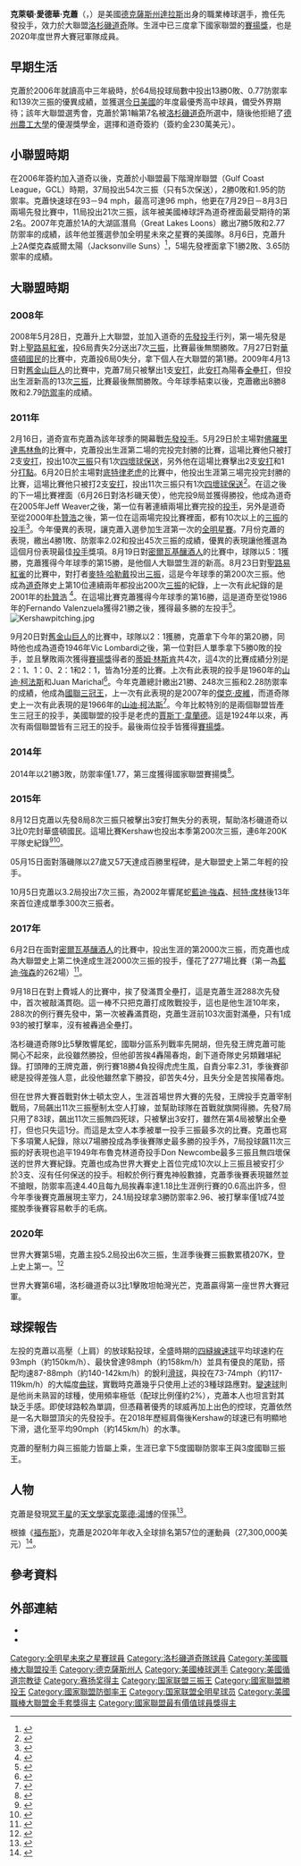 {{Infobox baseball biography
| name        = 克萊頓·克蕭<br />Clayton Kershaw
| image       = Clayton Kershaw on July 23, 2015 (2).jpg
| image_size  = 
| caption     = 
| team        = 洛杉磯道奇
| number      = 22
| position    = [[投手|投手]]
| birth_date  = {{birth date and age|mf=yes|1988|3|19}}
| birth_place = {{USA}}[[德克薩斯州|德克薩斯州]][[達拉斯郡_(德克薩斯州)|達拉斯郡]][[達拉斯|達拉斯]]
| bats        = 左
| throws      = 左
| debutleague = 美國職棒大聯盟
| debutdate   = 5月25日
| debutyear   = 2008年
| debutteam   = 洛杉磯道奇
| statyear    = 2021年球季
| statleague  = 美國職棒大聯盟
| stat1label  = 勝敗投數
| stat1value  = 185–84
| stat2label  = [[防禦率|防禦率]]
| stat2value  = 2.49
| stat3label  = [[三振|三振]]
| stat3value  = 2670
| teams =
* [[洛杉磯道奇|洛杉磯道奇]] ({{mlby|2008}}–)
|highlights=
* 8×[[美國職棒大聯盟全明星賽|全明星賽]] ([[2011年美國職棒大聯盟全明星賽|2011]]–[[2017年美國職棒大聯盟全明星賽|2017]],[[2019年美國職棒大聯盟全明星賽|2019]])
* [[世界大賽|世界大賽]]冠軍 ({{wsy|2020}})
* [[美國職棒大聯盟最有價值球員獎|國聯MVP]] (2014)
* 3×[[賽揚獎|賽揚獎]] (2011,2013,2014)
* [[三冠王_(棒球)|三冠王]] (2011)
* [[美國職棒大聯盟金手套獎|金手套獎]] (2011)
* 3×[[美國職棒大聯盟勝投王|勝投王]] (2011,2014,2017)
* 5×[[美國職棒大聯盟防禦率王|防禦率王]] (2011–2014,2017)
* 3×[[美國職棒大聯盟三振王|三振王]] (2011,2013,2015)
* 羅伯托·克萊門特獎 (2012)
* 2014年6月18日投出無安打比賽
* 馬文·米勒獎 (2012)
* 4×華倫·史潘獎 (2011,2013,2014,2017)
}}

'''克萊頓·愛德華·克蕭'''（{{lang-en|Clayton Edward Kershaw}}，{{bd|1988年|3月19日}}）是美國[[德克薩斯州|德克薩斯州]][[達拉斯|達拉斯]]出身的職業棒球選手，擔任先發投手，效力於大聯盟[[洛杉磯道奇|洛杉磯道奇]]隊。生涯中已三度拿下國家聯盟的[[賽揚獎|賽揚獎]]，也是2020年度世界大賽冠軍隊成員。

== 早期生活 ==
克蕭於2006年就讀高中三年級時，於64局投球局數中投出13勝0敗、0.77防禦率和139次三振的優異成績，並獲選[[今日美國|今日美國]]的年度最優秀高中球員，備受外界期待；該年大聯盟選秀會，克蕭於第1輪第7名被[[洛杉磯道奇|洛杉磯道奇]]所選中，隨後他拒絕了[[德州農工大學|德州農工大學]]的優渥獎學金，選擇和道奇簽約（簽約金230萬美元）。

== 小聯盟時期 ==
在2006年簽約加入道奇以後，克蕭於小聯盟最下階灣岸聯盟（Gulf Coast League，GCL）時期，37局投出54次三振（只有5次保送），2勝0敗和1.95的防禦率。克蕭快速球在93－94 mph，最高可達96 mph，他更在7月29日－8月3日兩場先發比賽中，11局投出21次三振，該年被美國棒球評為道奇裡面最受期待的第2名。2007年克蕭於1A的大湖區潛鳥（Great Lakes Loons）繳出7勝5敗和2.77防禦率的成績，該年他並獲選參加全明星未來之星賽的美國隊。8月6日，克蕭升上2A傑克森威爾太陽（Jacksonville Suns）<ref>{{cite web |url=http://www.loons.com/news/headlines/index.html?article_id=201# |title=Clayton Kershaw Promoted To Double-A Jacksonville |accessdate=2008-11-25 |last=Hasty |first=Dan |date=2007-08-06 |work=Loons.com |archive-date=2008-03-15 |archive-url=https://web.archive.org/web/20080315202535/http://www.loons.com/news/headlines/index.html?article_id=201 |dead-url=no }}</ref>，5場先發裡面拿下1勝2敗、3.65防禦率的成績。

== 大聯盟時期 ==
{{expand list}}

=== 2008年===
2008年5月28日，克蕭升上大聯盟，並加入道奇的[[先發投手|先發投手]]行列，第一場先發是對上[[聖路易紅雀|聖路易紅雀]]，投6局責失2分送出7次[[三振|三振]]，比賽最後無關勝敗。7月27日對[[華盛頓國民|華盛頓國民]]的比賽中，克蕭投6局0失分，拿下個人在大聯盟的第1勝。2009年4月13日對[[舊金山巨人|舊金山巨人]]的比賽中，克蕭7局只被擊出1支[[安打|安打]]，此[[安打|安打]]為陽春[[全壘打|全壘打]]，但投出生涯新高的13次[[三振|三振]]，比賽最後無關勝敗。今年球季結束以後，克蕭繳出8勝8敗和2.79[[防禦率|防禦率]]的成績。

=== 2011年 ===
2月16日，道奇宣布克蕭為該年球季的開幕戰[[先發投手|先發投手]]。5月29日於主場對[[佛羅里達馬林魚|佛羅里達馬林魚]]的比賽中，克蕭投出生涯第二場的完投完封勝的比賽，這場比賽他只被打2支[[安打|安打]]，投出10次[[三振|三振]]只有1次[[四壞球保送|四壞球保送]]，另外他在這場比賽擊出2支[[安打|安打]]和1分[[打點|打點]]。6月20日於主場對[[底特律老虎|底特律老虎]]的比賽中，他投出生涯第三場完投完封勝的比賽，這場比賽他只被打2支[[安打|安打]]，投出11次三振只有1次[[四壞球保送|四壞球保送]]<ref>{{cite web |url=http://scores.espn.go.com/mlb/recap?gameId=310620119 |title=Kershaw, Dodgers beat Tigers |publisher=espnla.com |date= |accessdate=September 28, 2011 |archive-date=2016-01-19 |archive-url=https://web.archive.org/web/20160119133959/http://scores.espn.go.com/mlb/recap?gameId=310620119 |dead-url=no }}</ref>。在這之後的下一場比賽裡面（6月26日對洛杉磯天使），他完投9局並獲得勝投，他成為道奇在2005年Jeff Weaver之後，第一位有著連續兩場比賽完投的[[投手|投手]]，另外是道奇至從2000年[[朴贊浩|朴贊浩]]之後，第一位在這兩場完投比賽裡面，都有10次以上的[[三振|三振]]的[[投手|投手]]<ref>{{cite web |url=http://losangeles.dodgers.mlb.com/news/article.jsp?ymd=20110627&content_id=21076254&vkey=news_la&c_id=la |title=Huge week nets Kershaw NL honor |publisher=Losangeles.dodgers.mlb.com |date= |accessdate=September 28, 2011 |archive-date=2013-11-09 |archive-url=https://web.archive.org/web/20131109232936/http://losangeles.dodgers.mlb.com/news/article.jsp?ymd=20110627&content_id=21076254&vkey=news_la&c_id=la |dead-url=no }}</ref>。今年優異的表現，讓克蕭入選參加生涯第一次的[[2011年美國職棒大聯盟全明星賽|全明星賽]]。7月份克蕭的表現，繳出4勝1敗、防禦率2.02和投出45次三振的成績，優異的表現讓他獲選為這個月份表現最佳[[投手|投手]]獎項。8月19日對[[密爾瓦基釀酒人|密爾瓦基釀酒人]]的比賽中，球隊以5：1獲勝，克蕭獲得今年球季的第15勝，是他個人大聯盟生涯的新高。8月23日對[[聖路易紅雀|聖路易紅雀]]的比賽中，對打者[[麥特·哈勒戴|麥特·哈勒戴]]投出[[三振|三振]]，這是今年球季的第200次三振。他成為[[道奇|道奇]]隊史上第10位連續兩年都投出200次[[三振|三振]]的紀錄，上一次有此紀錄的是2001年的[[朴贊浩|朴贊浩]] <ref>{{cite web |last=Stephen |first=Eric |url=http://www.truebluela.com/2011/8/23/2370913/clayton-kershaw-dodgers-200-strikeouts-back-to-back-chan-ho-park |title=Clayton Kershaw: First Dodger With Back-To-Back 200-Strikeout Seasons Since 2001 |publisher=Truebluela.com |date=August 23, 2011 |accessdate=September 28, 2011 |archive-date=2020-02-09 |archive-url=https://web.archive.org/web/20200209145636/https://www.truebluela.com/2011/8/23/2370913/clayton-kershaw-dodgers-200-strikeouts-back-to-back-chan-ho-park |dead-url=no }}</ref>。在這場比賽克蕭獲得今年球季的第16勝，這是道奇至從1986年的Fernando Valenzuela獲得21勝之後，獲得最多勝的左投手<ref>{{cite web |last=Gurnick |first=Ken |url=http://losangeles.dodgers.mlb.com/mlb/gameday/index.jsp?gid=2011_08_23_lanmlb_slnmlb_1&mode=recap&c_id=la |title=Kershaw earns 16th win in rout of Redbirds |publisher=Losangeles.dodgers.mlb.com |date=August 24, 2011 |accessdate=September 28, 2011 |archive-date=2016-03-04 |archive-url=https://web.archive.org/web/20160304061440/http://losangeles.dodgers.mlb.com/mlb/gameday/index.jsp?gid=2011_08_23_lanmlb_slnmlb_1&mode=recap&c_id=la |dead-url=no }}</ref>。
[[File:Kershawpitching.jpg|thumb]]

9月20日對[[舊金山巨人|舊金山巨人]]的比賽中，球隊以2：1獲勝，克蕭拿下今年的第20勝，同時他也成為道奇1946年Vic Lombardi之後，第一位對巨人單季拿下5勝0敗的投手，並且擊敗兩次獲得[[賽揚獎|賽揚獎]]得者的[[蒂姆·林斯肯|蒂姆·林斯肯]]共4次，這4次的比賽成績分別是2：1、1：0、2：1和2：1，皆為1分差的比賽。上次有此表現的投手是1960年的[[山迪·柯法斯|山迪·柯法斯]]和Juan Marichal<ref>{{cite web |last=Ortiz |first=Jorge |url=http://content.usatoday.com/communities/dailypitch/post/2011/09/clayton-kershaw-and-tim-lincecum-again-mano-a-mano/1 |title=Clayton Kershaw and Tim Lincecum again mano-a-mano |publisher=Losangeles.dodgers.mlb.com |date=August 24, 2011 |accessdate=September 28, 2011 |archive-date=2020-02-09 |archive-url=https://web.archive.org/web/20200209145630/http://content.usatoday.com/communities/dailypitch/post/2011/09/clayton-kershaw-and-tim-lincecum-again-mano-a-mano/1 |dead-url=no }}</ref>。今年克蕭總計繳出21勝、248次三振和2.28防禦率的成績，他成為[[三冠王_(棒球)|國聯三冠王]]，上一次有此表現的是2007年的[[傑克·皮維|傑克·皮維]]，而道奇隊史上一次有此表現的是1966年的[[山迪·柯法斯|山迪·柯法斯]]<ref name="autogenerated2">{{cite web |url=http://mlb.mlb.com/mlb/gameday/index.jsp?gid=2011_09_25_lanmlb_sdnmlb_1 |title=Kershaw's 21 win of 2011 puts him in Triple Crown Position |publisher=Mlb.mlb.com |date= |accessdate=September 28, 2011 |archive-date=2016-04-17 |archive-url=https://web.archive.org/web/20160417084506/http://mlb.mlb.com/mlb/gameday/index.jsp?gid=2011_09_25_lanmlb_sdnmlb_1 |dead-url=no }}</ref>。今年比較特別的是兩個聯盟皆產生三冠王的投手，美國聯盟的投手是老虎的[[賈斯丁·韋蘭德|賈斯丁·韋蘭德]]。這是1924年以來，再次有兩個聯盟皆有三冠王的投手。最後兩位投手皆獲得[[賽揚獎|賽揚獎]]。

=== 2014年 ===
2014年以21勝3敗，防禦率僅1.77，第三度獲得國家聯盟賽揚獎<ref>{{cite web |url=http://www.espn.com/los-angeles/mlb/story/_/id/11866682/2014-national-league-cy-young-winner-clayton-kershaw-los-angeles-dodgers-named-nl-winner |title=Clayton Kershaw wins NL Cy Young |publisher=ESPN.com |date=Nov 14, 2014 |access-date=2017-06-12 |archive-date=2021-11-05 |archive-url=https://web.archive.org/web/20211105104144/https://www.espn.com/los-angeles/mlb/story/_/id/11866682/2014-national-league-cy-young-winner-clayton-kershaw-los-angeles-dodgers-named-nl-winner |dead-url=no }}</ref>。

=== 2015年 ===
8月12日克蕭以先發8局8次三振只被擊出3安打無失分的表現，幫助洛杉磯道奇以3比0完封華盛頓國民。這場比賽Kershaw也投出本季第200次三振，連6年200K平隊史紀錄<ref>{{Cite web |url=https://tw.sports.yahoo.com/news/mlb-%E5%B0%81%E9%8E%96%E5%9C%8B%E6%B0%91-kershaw%E9%80%A36%E5%AD%A3200k-070333409.html |title=存档副本 |accessdate=2015-08-13 |archive-date=2020-02-09 |archive-url=https://web.archive.org/web/20200209145652/https://tw.sports.yahoo.com/news/mlb-%E5%B0%81%E9%8E%96%E5%9C%8B%E6%B0%91-kershaw%E9%80%A36%E5%AD%A3200k-070333409.html |dead-url=no }}</ref><ref>{{Cite web |url=http://mlb.mlb.com/mlb/gameday/index.jsp?gid=2015_08_12_wasmlb_lanmlb_1&partnerId=Chrome#game=2015_08_12_wasmlb_lanmlb_1,game_state=Wrapup,game_tab=wrap |title=存档副本 |accessdate=2015-08-13 |archive-date=2016-03-04 |archive-url=https://web.archive.org/web/20160304104141/http://mlb.mlb.com/mlb/gameday/index.jsp?gid=2015_08_12_wasmlb_lanmlb_1&partnerId=Chrome#game=2015_08_12_wasmlb_lanmlb_1,game_state=Wrapup,game_tab=wrap |dead-url=no }}</ref>。

05月15日面對落磯隊以27歲又57天達成百勝里程碑，是大聯盟史上第二年輕的投手。

10月5日克蕭以3.2局投出7次三振，為2002年響尾蛇[[藍迪·強森|藍迪·強森]]、[[柯特·席林|柯特·席林]]後13年來首位達成單季300次三振者。

=== 2017年 ===
6月2日在面對[[密爾瓦基釀酒人|密爾瓦基釀酒人]]的比賽中，投出生涯的第2000次三振，而克蕭也成為大聯盟史上第二快達成生涯2000次三振的投手，僅花了277場比賽（第一為[[藍迪·強森|藍迪·強森]]的262場）<ref>{{cite web |first=Ken |last=Gurnick |url=http://m.mlb.com/news/article/234023788/dodgers-clayton-kershaw-gets-2000-strikeouts/ |title=2K-ershaw: Ace reaches milestone |publisher=MLB.com |date=Jun 3, 2017 |accessdate=2017-06-12 |archive-date=2017-08-04 |archive-url=https://web.archive.org/web/20170804173222/http://m.mlb.com/news/article/234023788/dodgers-clayton-kershaw-gets-2000-strikeouts/ |dead-url=no }}</ref>。

9月18日在對上費城人的比賽中，挨了發滿貫全壘打，這是克蕭生涯288次先發中，首次被敲滿貫砲。這一棒不只把克蕭打成敗戰投手，這也是他生涯10年來，288次的例行賽先發中，第一次被轟滿貫砲，克蕭生涯前103次面對滿壘，只有1成93的被打擊率，沒有被轟過全壘打。

洛杉磯道奇隊9比5擊敗響尾蛇，國聯分區系列戰率先開胡，但先發王牌克蕭可能開心不起來，此役雖然勝投，但他卻苦挨4轟陽春炮，創下道奇隊史另類難堪紀錄。打頭陣的王牌克蕭，例行賽18勝4負投得虎虎生風，自責分率2.31，季後賽卻總是投得差強人意，此役他雖然拿下勝投，卻苦失4分，且失分全是苦挨陽春炮。

但在世界大賽首戰對休士頓太空人，生涯首場世界大賽的先發，王牌投手克蕭宰制戰局，7局飆出11次三振壓制太空人打線，並幫助球隊在首戰就旗開得勝。先發7局只用了83球，飆出11次三振無四死球，只被擊出3安打，雖然在第4局被擊出全壘打，但也只失這1分。而這是太空人本季被單一投手三振最多次的比賽。克蕭也寫下多項驚人紀錄，除以7場勝投成為季後賽隊史最多勝的投手外，7局投球飆11次三振的好表現也追平1949年布魯克林道奇投手Don Newcombe最多三振且無四壞保送的世界大賽紀錄。克蕭也成為世界大賽史上首位完成10次以上三振且被安打少於3支、沒有任何保送的投手。相較於例行賽鬼神般數據，克蕭季後賽表現雖然並不搶眼，防禦率高達4.40且每九局挨轟率達1.18比生涯例行賽的0.6高出許多，但今年季後賽克蕭展現主宰力，24.1局投球拿3勝防禦率2.96、被打擊率僅1成74並擺脫季後賽容易軟手的毛病。

===2020年===
世界大賽第5場，克蕭主投5.2局投出6次三振，生涯季後賽三振數累積207K，登上史上第一。<ref>{{cite news|title=克蕭生涯季後賽207K超越韋蘭德成歷史三振王。世界大賽第6場，洛杉磯道奇以三比一擊敗坦帕灣光芒，克蕭贏得第一座世界大賽冠軍。|url=https://sports.ettoday.net/news/1839835?from=rss&redirect=1|author=路皓惟|newspaper=ETtoday|accessdate=2020-10-27|archive-date=2020-10-30|archive-url=https://web.archive.org/web/20201030094051/https://sports.ettoday.net/news/1839835?from=rss&redirect=1|dead-url=no}}</ref>

世界大賽第6場，洛杉磯道奇以3比1擊敗坦帕灣光芒，克蕭贏得第一座世界大賽冠軍。

== 球探報告 ==
左投的克蕭以高壓（上肩）的放球點投球，全盛時期的[[四縫線快速球|四縫線速球]]平均球速約在93mph（約150km/h）、最快曾達98mph（約158km/h）並具有優良的尾勁，搭配均速87-88mph（約140-142km/h）的銳利[[滑球|滑球]]，與投在73-74mph（約117-119km/h）的大幅度[[曲球|曲球]]，實戰時克蕭幾乎只使用上述的3種球路應對。[[變速球|變速球]]則是他尚未熟習的球種，使用頻率極低（配球比例僅約2%），克蕭本人也坦言對其缺乏手感。即使球路較為單調，但憑藉著優秀的球威再加上出色的控球，克蕭依然是一名大聯盟頂尖的先發投手。在2018年歷經肩傷後Kershaw的球速已有明顯地下滑，退化至平均90mph（約145km/h）的水準。

克蕭的壓制力與三振能力皆屬上乘，生涯已拿下5度國聯防禦率王與3度國聯三振王。

== 人物 ==
克蕭是發現[[冥王星|冥王星]]的[[天文學家|天文學家]][[克萊德·湯博|克萊德·湯博]]的侄孫<ref>{{cite web | last = Kershaw | first = Clayton | title = Chat with Clayton Kershaw | publisher = ESPN.com | date = 2009-12-22 | url = http://espn.go.com/los-angeles/chat/_/id/30042/dodgers-clayton-kershaw | accessdate = 2009-12-22 | archive-date = 2009-12-25 | archive-url = https://web.archive.org/web/20091225185945/http://espn.go.com/los-angeles/chat/_/id/30042/dodgers-clayton-kershaw | dead-url = no }}</ref>。

根據《[[福布斯|福布斯]]》，克蕭是2020年年收入全球排名第57位的運動員（27,300,000美元）<ref>{{Cite web |url=https://www.forbes.com/athletes/#7fdf7b5e55ae |title=The World's Highest-Paid Athletes 2020 |publisher=Forbes |language=en |accessdate=2021-02-27 |archive-date=2015-01-18 |archive-url=https://web.archive.org/web/20150118041725/http://www.forbes.com/athletes/#7fdf7b5e55ae |dead-url=no }}</ref>。

== 參考資料 ==
{{reflist}}

== 外部連結 ==
{{commons category|Clayton Kershaw}}
* {{Baseballstats |mlb=477132 |espn=28963 |br=k/kershcl01 |fangraphs=2036 |cube=K/Clayton-Kershaw|brm=kersha001cla}}
* {{Twitter|ClaytonKersh22|Clayton Kershaw}}

{{NL MVPs}}
{{NL Cy Young}}
{{Roberto Clemente Award}}
{{Warren Spahn Award}}
{{美國職棒大聯盟投手三冠王}}
{{2020 All MLB Team}}
{{Los Angeles Dodgers roster navbox}}
{{2020年世界大賽冠軍洛杉磯道奇隊名單}}
{{Authority control}}

{{DEFAULTSORT:Kershaw, Clayton}}
[[Category:全明星未來之星賽球員|Category:全明星未來之星賽球員]]
[[Category:洛杉磯道奇隊球員|Category:洛杉磯道奇隊球員]]
[[Category:美國職棒大聯盟投手|Category:美國職棒大聯盟投手]]
[[Category:德克薩斯州人|Category:德克薩斯州人]]
[[Category:美國棒球選手|Category:美國棒球選手]]
[[Category:美國循道宗教徒|Category:美國循道宗教徒]]
[[Category:赛扬奖得主|Category:赛扬奖得主]]
[[Category:国家联盟三振王|Category:国家联盟三振王]]
[[Category:國家聯盟勝投王|Category:國家聯盟勝投王]]
[[Category:國家聯盟防御率王|Category:國家聯盟防御率王]]
[[Category:国家联盟全明星球员|Category:国家联盟全明星球员]]
[[Category:美國職棒大聯盟金手套獎得主|Category:美國職棒大聯盟金手套獎得主]]
[[Category:國家聯盟最有價值球員獎得主|Category:國家聯盟最有價值球員獎得主]]